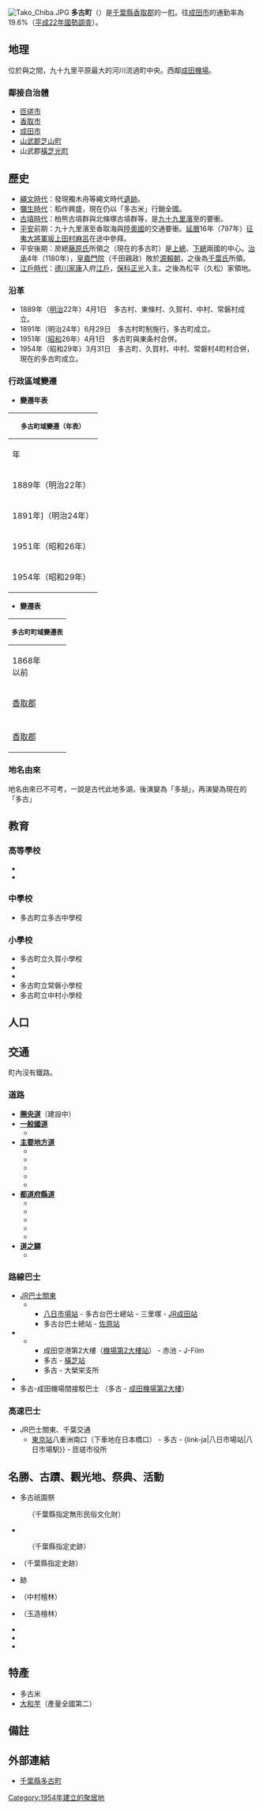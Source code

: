 {{日本町村|
自治體名=多古|
町村=町|
圖像=[[File:松崎神社_鳥居.jpg|240px]]|
圖像說明=[[松崎神社|松崎神社]]（[[坂東稻荷|坂東稻荷]]本宮）|
町村章=|
日文原名=多谷町|
平假名=たこまち|
羅馬字拼音=Tako-machi|
都道府縣=千葉縣|
支廳=|
郡=香取郡|
編號=12347-1|
面積=72.68|
邊界未定=|
人口=14,827|
人口密度=204|
統計時間= 2015年5月1日|
自治體=[[匝瑳市|匝瑳市]]、[[香取市|香取市]]、[[成田市|成田市]]、<br/>[[山武郡|山武郡]][[芝山町|芝山町]]、[[横芝光町|横芝光町]]|
樹=|
花= |
鳥=|
其他象徵物=|
其他象徵=|
郵遞區號=289-2292|
所在地=香取郡多古町多古584番地|
電話號碼=479-76-2611|
外部連結=http://www.town.tako.chiba.jp/index.html|
經度=|
緯度=|
地圖=[[File:Tako_in_Chiba_Prefecture_Ja.svg|250px]]|
註記=
}}
[[File:Tako_Chiba.JPG|right]]
'''多古町'''（{{jpn|j=多古町|hg=たこまち|rm=Tako machi|f=y}}）是[[千葉縣|千葉縣]][[香取郡|香取郡]]的一[[町|町]]。往[[成田市|成田市]]的通勤率為19.6%（[[2010年日本國勢調查|平成22年國勢調査]]）。

== 地理 ==
位於{{link-ja|下總台地|下総台地}}與{{link-ja|九十九里平原|九十九里平野}}之間，九十九里平原最大的河川{{link-ja|栗山川|栗山川}}流過町中央。西鄰[[成田機場|成田機場]]。

=== 鄰接自治體 ===
* [[匝瑳市|匝瑳市]]
* [[香取市|香取市]]
* [[成田市|成田市]]
* [[山武郡|山武郡]][[芝山町|芝山町]]
* 山武郡[[橫芝光町|橫芝光町]]

== 歷史 ==
* [[繩文時代|繩文時代]]：發現獨木舟等繩文時代[[遺跡|遺跡]]。
* [[彌生時代|彌生時代]]：稻作興盛，現在仍以「多古米」行銷全國。
* [[古墳時代|古墳時代]]：柏熊古墳群與北條塚古墳群等，是[[九十九里濱|九十九里濱]]至{{link-ja|香取海|香取海}}的要衝。
* [[平安時代|平安]]前期：九十九里濱至香取海與[[陸奧國|陸奧國]]的交通要衝。[[延曆|延曆]]16年（797年）[[征夷大將軍|征夷大將軍]][[坂上田村麻呂|坂上田村麻呂]]在{{link-ja|蝦夷征討|蝦夷征討}}途中參拜{{link-ja|松崎神社|松崎神社}}。
* 平安後期：房總[[藤原氏|藤原氏]]所領之{{link-ja|千田莊|千田荘}}（現在的多古町）是[[上總國|上總]]、[[下總國|下總]]兩國的中心。[[治承|治承]]4年（1180年），[[皇嘉門院|皇嘉門院]]{{link-ja|判官代|院司}}{{link-ja|藤原親政|藤原親政}}（千田親政）敗於[[源賴朝|源賴朝]]，之後為[[千葉氏|千葉氏]]所領。
* [[江戶時代|江戶時代]]：[[德川家康|德川家康]]入府[[江戶|江戶]]，[[保科正光|保科正光]]入主{{link-ja|多胡藩|多胡藩|多古}}。之後為松平（久松）家領地。

=== 沿革 ===
*1889年（[[明治|明治]]22年）4月1日　多古村、東條村、久賀村、中村、常磐村成立。
*1891年（明治24年）6月29日　多古村町制施行，多古町成立。
*1951年（[[昭和|昭和]]26年）4月1日　多古町與東条村合併。
*1954年（昭和29年）3月31日　多古町、久賀村、中村、常磐村4町村合併，現在的多古町成立。

=== 行政區域變遷 ===
* '''變遷年表'''
{| class="wikitable navbox collapsible collapsed" style="font-size:x-small"
|-
! colspan="3" style="font-size:small" | 多古町域變遷（年表）
|-
! 年
! 月日
! 現多古町町域相關行政區域變遷
|-
| 1889年（明治22年）
| 4月1日
| style="text-align:left" | [[町村制|町村制]]施行，以下各村成立。<ref>角川日本地名大辞典編纂委員会『[[角川日本地名大辞典|角川日本地名大辞典]] 12 千葉県』、[[角川書店|角川書店]]、1984年 ISBN 4040011201より</ref>
* '''多古村''' ← 多古村、島村、千田村、林村、五反田村、染谷村、喜多村、飯笹村、間倉村、一鍬田村
* '''{{link-ja|東條村 (千葉縣香取郡)|東条村 (千葉県香取郡)|東條村}}''' ← 船越村、牛尾村
* '''{{link-ja|常磐村 (千葉縣)|常磐村 (千葉県)|常磐村}}''' ← 川島村、方田村、坂村、松崎村、南玉造村
* '''{{link-ja|久賀村 (千葉縣)|久賀村 (千葉県)|久賀村}}''' ← 香取郡久賀村與{{link-ja|下埴生郡|下埴生郡}}十余三村
* '''{{link-ja|中村 (千葉縣香取郡)|中村 (千葉県香取郡)|中村}}''' ← 南中村、北中村、南並木村、南借當村、南和田村、中村新田
|-
| 1891年]（明治24年）
| 6月29日
| style="text-align:left" | 多古村施行町制，為'''多古町'''。
|-
| 1951年（昭和26年）
| 4月1日
| style="text-align:left" | 多古町、東條村合併為'''多古町'''。
|-
| 1954年（昭和29年）
| 3月31日
| style="text-align:left" | 多古町、久賀村、中村、常磐村合併為'''多古町'''。
|}

* '''變遷表'''
{| class="wikitable navbox collapsible collapsed" style="font-size:x-small"
|-
! colspan="10" style="font-size:small" | 多古町町域變遷表
|-
! colspan="3" | 1868年<br />以前
! 明治元年 - 明治22年
! 明治22年<br />4月1日
! 明治22年 - 昭和19年
! colspan="2" | 昭和20年 - 昭和64年
! 平成元年 - 現在
! 現在
|-
| rowspan="28" | [[香取郡|香取郡]]
| bgcolor="#99CCFF" |
| bgcolor="#99CCFF" colspan="2" | 多古村
| bgcolor="#99CCFF" rowspan="15" | ''多古村''
| bgcolor="#66FFFF" rowspan="15" | 明治24年6月29日<br />町制
| bgcolor="#66FFFF" rowspan="17" | 昭和26年4月1日<br />''多古町''
| bgcolor="#66FFFF" rowspan="40" | 昭和29年3月31日<br />'''多古町'''
| bgcolor="#66FFFF" rowspan="40" | '''多古町'''
| bgcolor="#66FFFF" rowspan="40" | '''多古町'''
|-
| bgcolor="#99CCFF" |
| bgcolor="#99CCFF" colspan="2" | 島村
|-
| bgcolor="#99CCFF" |
| bgcolor="#99CCFF" colspan="2" | 水戶村
|-
| bgcolor="#99CCFF" |
| bgcolor="#99CCFF" colspan="2" | 千田村
|-
| bgcolor="#99CCFF" |
| bgcolor="#99CCFF" colspan="2" | 林村
|-
| bgcolor="#99CCFF" |
| bgcolor="#99CCFF" colspan="2" | 五反田村
|-
| bgcolor="#99CCFF" |
| bgcolor="#99CCFF" colspan="2" | 染谷村
|-
| bgcolor="#99CCFF" |
| bgcolor="#99CCFF" | 東佐野村
| bgcolor="#99CCFF" rowspan="5" | 明治10年<br />喜多村
|-
| bgcolor="#99CCFF" |
| bgcolor="#99CCFF" | 中佐野村
|-
| bgcolor="#99CCFF" |
| bgcolor="#99CCFF" | 東台村
|-
| bgcolor="#99CCFF" |
| bgcolor="#99CCFF" | 井野村
|-
| bgcolor="#99CCFF" |
| bgcolor="#99CCFF" | 大原村
|-
| bgcolor="#99CCFF" |
| bgcolor="#99CCFF" colspan="2" | 飯笹村
|-
| bgcolor="#99CCFF" |
| bgcolor="#99CCFF" colspan="2" | 間倉村
|-
| bgcolor="#99CCFF" |
| bgcolor="#99CCFF" colspan="2" | 一鍬田村
|-
| bgcolor="#99CCFF" |
| bgcolor="#99CCFF" colspan="2" | 牛尾村
| bgcolor="#99CCFF" rowspan="2" | ''東條村''
| bgcolor="#99CCFF" rowspan="2" | ''{{link-ja|東條村 (千葉縣香取郡)|東条村 (千葉県香取郡)|東條村}}''
|-
| bgcolor="#99CCFF" |
| bgcolor="#99CCFF" colspan="2" | 船越村
|-
| bgcolor="#99CCFF" |
| bgcolor="#99CCFF" | 井戶山村
| bgcolor="#99CCFF" rowspan="11" | 明治10年<br />久賀村
| bgcolor="#99CCFF" rowspan="12" | ''久賀村''
| bgcolor="#99CCFF" rowspan="12" | ''久賀村''
| bgcolor="#99CCFF" rowspan="12" | ''{{link-ja|久賀村 (千葉縣)|久賀村 (千葉県)|久賀村}}''
|-
| bgcolor="#99CCFF" |
| bgcolor="#99CCFF" | 寺作村
|-
| bgcolor="#99CCFF" |
| bgcolor="#99CCFF" | 御所台村
|-
| bgcolor="#99CCFF" |
| bgcolor="#99CCFF" | 高津原村
|-
| bgcolor="#99CCFF" |
| bgcolor="#99CCFF" | 大門村
|-
| bgcolor="#99CCFF" |
| bgcolor="#99CCFF" | 檜木村
|-
| bgcolor="#99CCFF" |
| bgcolor="#99CCFF" | 出沼村
|-
| bgcolor="#99CCFF" |
| bgcolor="#99CCFF" | 本三倉村
|-
| bgcolor="#99CCFF" |
| bgcolor="#99CCFF" | 次浦村
|-
| bgcolor="#99CCFF" |
| bgcolor="#99CCFF" | 西古內村
|-
| bgcolor="#99CCFF" |
| bgcolor="#99CCFF" | 谷三倉村
|-
| {{link-ja|下埴生郡|下埴生郡}}
|
|
| bgcolor="#99CCFF" | 明治5年<br />十余三村一部分
|-
| rowspan="11" | [[香取郡|香取郡]]
| bgcolor="#99CCFF" |
| bgcolor="#99CCFF" colspan="2" | 川島村
| bgcolor="#99CCFF" rowspan="5" | ''常磐村''
| bgcolor="#99CCFF" rowspan="5" | ''常磐村''
| bgcolor="#99CCFF" rowspan="5" | ''{{link-ja|常磐村 (千葉縣)|常磐村 (千葉県)|常磐村}}''
|-
| bgcolor="#99CCFF" |
| bgcolor="#99CCFF" colspan="2" | 方田村
|-
| bgcolor="#99CCFF" |
| bgcolor="#99CCFF" colspan="2" | 坂村
|-
| bgcolor="#99CCFF" |
| bgcolor="#99CCFF" colspan="2" | 松崎村
|-
| bgcolor="#99CCFF" |
| bgcolor="#99CCFF" colspan="2" | 南玉造村
|-
| bgcolor="#99CCFF" |
| bgcolor="#99CCFF" colspan="2" | 南中村
| bgcolor="#99CCFF" rowspan="6" | ''中村''
| bgcolor="#99CCFF" rowspan="6" | ''中村''
| bgcolor="#99CCFF" rowspan="6" | ''{{link-ja|中村 (千葉縣香取郡)|中村 (千葉県香取郡)|中村}}''
|-
| bgcolor="#99CCFF" |
| bgcolor="#99CCFF" colspan="2" | 北中村
|-
| bgcolor="#99CCFF" |
| bgcolor="#99CCFF" colspan="2" | 南並木村
|-
| bgcolor="#99CCFF" |
| bgcolor="#99CCFF" colspan="2" | 南借當村
|-
 | bgcolor="#99CCFF" |
| bgcolor="#99CCFF" colspan="2" | 南和田村
|-
| bgcolor="#99CCFF" |
| bgcolor="#99CCFF" colspan="2" | 中村新田
|}

=== 地名由來 ===
地名由來已不可考，一說是古代此地多湖，後演變為「多胡」，再演變為現在的「多古」

== 教育 ==
=== 高等學校 ===
* {{link-ja|千葉縣立多古高等學校}|千葉県立多古高等学校}}
* {{link-ja|座學高等學校|わせがく高等学校}}

=== 中學校 ===
* 多古町立多古中學校

=== 小學校 ===
* 多古町立久賀小學校
* {{link-ja|多古町立多古第一小學校|多古町立多古第一小学校}}
* {{link-ja|多古町立多古第二小學校|多古町立多古第二小学校}}
* 多古町立常磐小學校
* 多古町立中村小學校

== 人口 ==
{{日本人口統計|code=12347|name=多古町|location=Tako, Chiba}}

== 交通 ==
町內沒有鐵路。
=== 道路 ===
* '''[[首都圈中央連絡自動車道|圈央道]]'''（建設中）
* '''[[一般國道|一般國道]]'''
** {{link-ja|國道296號|国道296号|國道296號線}}
* '''[[主要地方道|主要地方道]]'''
** {{link-ja|千葉縣道16號佐原八日市場線|千葉県道16号佐原八日市場線}}
** {{link-ja|千葉縣道·茨城縣道44號成田小見川鹿島港線|千葉県道・茨城県道44号成田小見川鹿島港線|千葉縣道44號成田小見川鹿島港線}}
** {{link-ja|千葉縣道45號八日市場八街線|千葉県道45号八日市場八街線}}
** {{link-ja|千葉縣道74號多古笹本線|千葉県道74号多古笹本線}}
** {{link-ja|千葉縣道79號橫芝下總線|千葉県道79号横芝下総線}}
* '''[[都道府縣道|都道府縣道]]'''
** {{link-ja|千葉縣道106號八日市場佐倉線|千葉県道106号八日市場佐倉線}}
** {{link-ja|千葉縣道113號佐原多古線|千葉県道113号佐原多古線}}
** {{link-ja|千葉縣道114號八日市場山田線|千葉県道114号八日市場山田線}}
** {{link-ja|千葉縣道120號多古栗源線|千葉県道120号多古栗源線}}
** {{link-ja|千葉縣道127號多古山田線|千葉県道127号多古山田線}}
* '''[[道之驛|道之驛]]'''
** {{link-ja|道之驛多古|道の駅多古}}

=== 路線巴士 ===
* [[JR巴士關東|JR巴士關東]]
** {{link-ja|JR巴士關東東關東支店|ジェイアールバス関東東関東支店|東關東支店}}
*** [[八日市場站|八日市場站]] - 多古台巴士總站 - 三里塚 - [[成田站|JR成田站]]
*** 多古台巴士總站 - [[佐原站|佐原站]]
* {{link-ja|千葉交通|千葉交通}}
** {{link-ja|千葉交通多古營業所|千葉交通多古営業所|多古營業所}}
*** 成田空港第2大樓（[[機場第2大樓站|機場第2大樓站]]） - 赤池 - J-Film
*** 多古 - [[橫芝站|橫芝站]]
*** 多古 - 大榮栄支所
* {{link-ja|多古町循環巴士|多古町循環バス}}
* 多古-成田機場間接駁巴士 （多古 - [[成田機場|成田機場第2大樓]]）

=== 高速巴士 ===
* JR巴士關東、千葉交通
** [[東京站|東京站]]八重洲南口（下車地在日本橋口） - 多古 - {link-ja|八日市場站|八日市場駅}} - 匝瑳市役所

== 名勝、古蹟、觀光地、祭典、活動 ==
* 多古祇園祭
: {{link-ja|獅鹿子舞|しいかご舞}}（千葉縣指定無形民俗文化財）
* {{link-ja|松崎神社|松崎神社}}
: {{link-ja|北條塚古墳|北条塚古墳}}（千葉縣指定史跡）
* {{link-ja|勺子塚古墳|しゃくし塚古墳}}（千葉縣指定史跡）
* {{link-ja|千田城|千田城}}跡
* {{link-ja|日本寺 (多古町)|日本寺 (多古町)|日本寺}}（中村檀林）
* {{link-ja|蓮華寺 (多古町)|蓮華寺 (多古町)|蓮華寺}}（玉造檀林）
* {{link-ja|妙光寺 (多古町)|妙光寺 (多古町)|妙光寺}}
* {{link-ja|淨妙寺 (多古町)|浄妙寺 (多古町)|淨妙寺}}
* {{link-ja|東禪寺 (多古町)|東禅寺 (多古町)|東禪寺}}

== 特產 ==
* 多古米
* [[薯蕷|大和芋]]（產量全國第二）

== 備註 ==
{{Reflist}}

== 外部連結 ==
* [https://web.archive.org/web/20090917080129/http://www.town.tako.chiba.jp/index.html 千葉縣多古町]

{{千葉縣}}{{Authority control}}

[[Category:1954年建立的聚居地|Category:1954年建立的聚居地]]